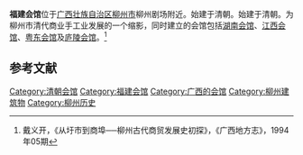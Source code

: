 '''福建会馆'''位于[[广西壮族自治区|广西壮族自治区]][[柳州市|柳州市]]柳州剧场附近。始建于清朝。始建于清朝。为柳州市清代商业手工业发展的一个缩影，同时建立的会馆包括[[柳州湖南会馆|湖南会馆]]、[[柳州江西会馆|江西会馆]]、[[柳州粤东会馆|粤东会馆]]及[[庐陵会馆|庐陵会馆]]。<ref>戴义开，《从圩市到商埠──柳州古代商贸发展史初探》，《广西地方志》，1994年05期</ref>

== 参考文献 ==
{{reflist}}

{{柳州地标}}
[[Category:清朝会馆|Category:清朝会馆]]
[[Category:福建会馆|Category:福建会馆]]
[[Category:广西的会馆|Category:广西的会馆]]
[[Category:柳州建筑物|Category:柳州建筑物]]
[[Category:柳州历史|Category:柳州历史]]